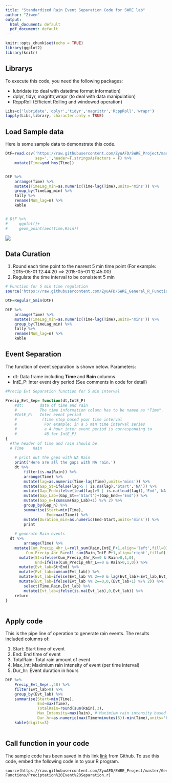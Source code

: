 ```yaml
---
title: "Standardized Rain Event Separation Code for SWRE lab"
author: "Ziwen"
output:
  html_document: default
  pdf_document: default
---
```


```r
knitr::opts_chunk$set(echo = TRUE)
library(ggplot2)
library(knitr)
```

## Librarys

To execute this code, you need the following packages:

+ lubridate (to deal with datetime format information)
+ dplyr, tidyr, magrittr,wrapr (to deal with data manipulation)
+ RcppRoll (Efficient Rolling and windowed operation)

```r
Libs=c('lubridate','dplyr','tidyr','magrittr','RcppRoll','wrapr')
lapply(Libs,library, character.only = TRUE)
```


## Load Sample data

Here is some sample data to demonstrate this code.

```r
DtF=read.csv('https://raw.githubusercontent.com/ZyuAFD/SWRE_Project/master/General-Functions/Sample_Precipitation.csv',
             sep=',',header=T,stringsAsFactors = F) %>%
    mutate(Time=ymd_hms(Time))


DtF %>% 
    arrange(Time) %>% 
    mutate(TimeLag_min=as.numeric(Time-lag(Time),units='mins')) %>% 
    group_by(TimeLag_min) %>% 
    tally %>% 
    rename(Num_lag=n) %>% 
    kable


# DtF %>%
#     ggplot()+
#     geom_point(aes(Time,Rain))

```
![](Figs/Rain.png)


## Data Curation

1. Round each time point to the nearest 5 min time point (For example: 2015-05-01 12:44:20  ==> 2015-05-01 12:45:00)
2. Regulate the time interval to be consistent 5 min

```r
# Function for 5 min time regulation
source('https://raw.githubusercontent.com/ZyuAFD/SWRE_General_R_Functions/master/src/Regulate%205%20min.R')

DtF=Regular_5min(DtF)

DtF %>% 
    arrange(Time) %>% 
    mutate(TimeLag_min=as.numeric(Time-lag(Time),units='mins')) %>% 
    group_by(TimeLag_min) %>% 
    tally %>% 
    rename(Num_lag=n) %>% 
    kable
```


## Event Separation

The function of event separation is shown below.
Parameters:

+ dt: Data frame including **Time** and **Rain** columns
+ IntE_P: Inter event dry period (See comments in code for detail)

```r
#Precip Evt Separation function for 5 min interval

Precip_Evt_Sep= function(dt,IntE_P)
    #dt:       data of time and rain
    #          The time information column has to be named as "Time".
    #IntE_P:   Inter event period 
    #           (time step based your time interval
    #            For example: in a 5 min time interval series
    #            a 4 hour inter event period is corresponding to
    #            48 for IntE_P)
{
  #The header of time and rain should be
  # Time    Rain
  
    # print out the gaps with NA Rain
    print('Here are all the gaps with NA rain.')
    dt %>% 
        filter(is.na(Rain)) %>% 
        arrange(Time) %>% 
        mutate(lag=as.numeric(Time-lag(Time),units='mins')) %>% 
        mutate(Gap_St=ifelse(lag>5 | is.na(lag),'Start','NA')) %>% 
        mutate(Gap_End=ifelse(lead(lag)>5 | is.na(lead(lag)),'End','NA')) %>% 
        mutate(Gap_Lab=(Gap_St=='Start')+(Gap_End=='End')) %>% 
        mutate(Gap_n=(cumsum(Gap_Lab)+1) %/% 2) %>% 
        group_by(Gap_n) %>% 
        summarise(Start=min(Time),
                  End=max(Time)) %>% 
        mutate(Duration_min=as.numeric(End-Start,units='mins')) %>% 
        print
    
    # generate Rain events
  dt %>% 
        arrange(Time) %>% 
    mutate(Cum_Precip_4hr_L=roll_sum(Rain,IntE_P+1,align='left',fill=0)-Rain,
         Cum_Precip_4hr_R=roll_sum(Rain,IntE_P+1,align='right',fill=0)-Rain) %>% 
      mutate(St=ifelse(Cum_Precip_4hr_R==0 & Rain>0,1,0),
             End=ifelse(Cum_Precip_4hr_L==0 & Rain>0,1,0)) %>% 
      mutate(Evt_lab=St+End) %>% 
      mutate(Evt_lab=cumsum(Evt_lab)) %>% 
      mutate(Evt_lab=ifelse(Evt_lab %% 2==0 & lag(Evt_lab)<Evt_lab,Evt_lab-1,Evt_lab)) %>% 
      mutate(Evt_lab=ifelse(Evt_lab %% 2==0,0,(Evt_lab+1) %/% 2)) %>%
        select(Time,Rain,Evt_lab) %>% 
        mutate(Evt_lab=ifelse(is.na(Evt_lab),0,Evt_lab)) %>% 
    return
}
 
```


## Apply code

This is the pipe line of operation to generate rain events. The results included columns of:

1. Start:      Start time of event
2. End:        End time of event
3. TotalRain:  Total rain amount of event
4. Max_Int:    Maximium rain intensity of event (per time interval)
5. Dur_hr:     Event duration in hours

```r

DtF %>% 
    Precip_Evt_Sep(.,48) %>% 
    filter(Evt_lab>0) %>% 
    group_by(Evt_lab) %>% 
    summarise(Start=min(Time),
              End=max(Time),
              TotalRain=round(sum(Rain),3),
              Max_Intensity=max(Rain), # Maximium rain intensity based on time interval
              Dur_hr=as.numeric(max(Time+minutes(5))-min(Time),units='hours')) %>% 
    kable(digits=3)
    
```

## Call function in your code
The sample code has been saved in this link [link](https://github.com/ZyuAFD/SWRE_Project/blob/master/General-Functions/Preciptation%20Event%20Separation.r) from Github. To use this code, embed the following code in to your R program.
```{}
source(https://raw.githubusercontent.com/ZyuAFD/SWRE_Project/master/General-Functions/Preciptation%20Event%20Separation.r)
```


